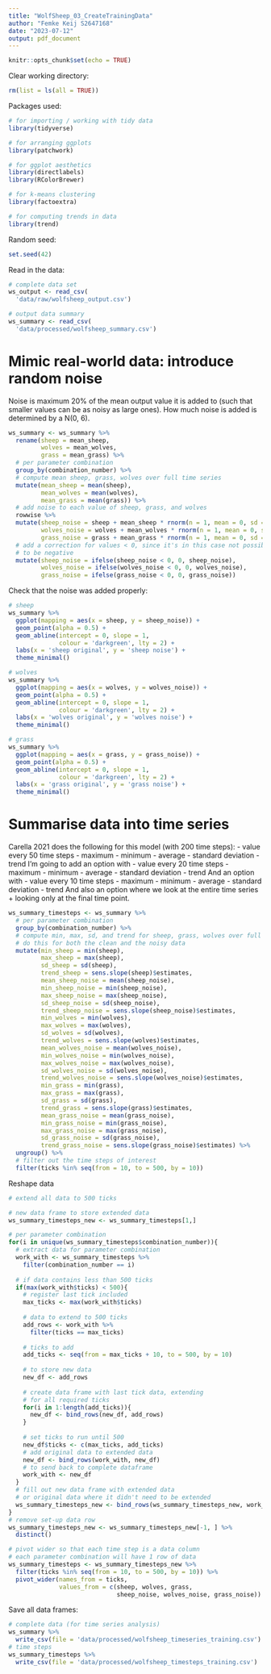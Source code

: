 ```yaml
---
title: "WolfSheep_03_CreateTrainingData"
author: "Femke Keij S2647168"
date: "2023-07-12"
output: pdf_document
---
```


```r
knitr::opts_chunk$set(echo = TRUE)
```

Clear working directory:
```r
rm(list = ls(all = TRUE)) 
```

Packages used:
```r
# for importing / working with tidy data
library(tidyverse)

# for arranging ggplots
library(patchwork)

# for ggplot aesthetics
library(directlabels)
library(RColorBrewer)

# for k-means clustering
library(factoextra)

# for computing trends in data
library(trend)
```

Random seed:
```r
set.seed(42)
```

Read in the data:
```r
# complete data set
ws_output <- read_csv(
  'data/raw/wolfsheep_output.csv')

# output data summary
ws_summary <- read_csv(
  'data/processed/wolfsheep_summary.csv')
```

# Mimic real-world data: introduce random noise
Noise is maximum 20% of the mean output value it is added to (such that smaller values can be as noisy as large ones). How much noise is added is determined by a N(0, 6). 
```r
ws_summary <- ws_summary %>%
  rename(sheep = mean_sheep,
         wolves = mean_wolves,
         grass = mean_grass) %>%
  # per parameter combination
  group_by(combination_number) %>%
  # compute mean sheep, grass, wolves over full time series
  mutate(mean_sheep = mean(sheep),
         mean_wolves = mean(wolves),
         mean_grass = mean(grass)) %>%
  # add noise to each value of sheep, grass, and wolves
  rowwise %>%
  mutate(sheep_noise = sheep + mean_sheep * rnorm(n = 1, mean = 0, sd = 6) / 100,
         wolves_noise = wolves + mean_wolves * rnorm(n = 1, mean = 0, sd = 6) / 100,
         grass_noise = grass + mean_grass * rnorm(n = 1, mean = 0, sd = 6) / 100) %>%
  # add a correction for values < 0, since it's in this case not possible for values
  # to be negative
  mutate(sheep_noise = ifelse(sheep_noise < 0, 0, sheep_noise),
         wolves_noise = ifelse(wolves_noise < 0, 0, wolves_noise),
         grass_noise = ifelse(grass_noise < 0, 0, grass_noise))
```
Check that the noise was added properly:
```r
# sheep
ws_summary %>%
  ggplot(mapping = aes(x = sheep, y = sheep_noise)) +
  geom_point(alpha = 0.5) +
  geom_abline(intercept = 0, slope = 1,
              colour = 'darkgreen', lty = 2) +
  labs(x = 'sheep original', y = 'sheep noise') +
  theme_minimal()

# wolves
ws_summary %>%
  ggplot(mapping = aes(x = wolves, y = wolves_noise)) +
  geom_point(alpha = 0.5) +
  geom_abline(intercept = 0, slope = 1,
              colour = 'darkgreen', lty = 2) +
  labs(x = 'wolves original', y = 'wolves noise') +
  theme_minimal()

# grass
ws_summary %>%
  ggplot(mapping = aes(x = grass, y = grass_noise)) +
  geom_point(alpha = 0.5) +
  geom_abline(intercept = 0, slope = 1,
              colour = 'darkgreen', lty = 2) +
  labs(x = 'grass original', y = 'grass noise') +
  theme_minimal()
```

# Summarise data into time series
Carella 2021 does the following for this model (with 200 time steps):
- value every 50 time steps
- maximum
- minimum
- average
- standard deviation
- trend
I'm going to add an option with
- value every 20 time steps
- maximum
- minimum
- average
- standard deviation
- trend
And an option with
- value every 10 time steps
- maximum
- minimum
- average
- standard deviation
- trend
And also an option where we look at the entire time series
+ looking only at the final time point.

```r
ws_summary_timesteps <- ws_summary %>%
  # per parameter combination
  group_by(combination_number) %>%
  # compute min, max, sd, and trend for sheep, grass, wolves over full time series
  # do this for both the clean and the noisy data
  mutate(min_sheep = min(sheep),
         max_sheep = max(sheep),
         sd_sheep = sd(sheep),
         trend_sheep = sens.slope(sheep)$estimates,
         mean_sheep_noise = mean(sheep_noise),
         min_sheep_noise = min(sheep_noise),
         max_sheep_noise = max(sheep_noise),
         sd_sheep_noise = sd(sheep_noise),
         trend_sheep_noise = sens.slope(sheep_noise)$estimates,
         min_wolves = min(wolves),
         max_wolves = max(wolves),
         sd_wolves = sd(wolves),
         trend_wolves = sens.slope(wolves)$estimates,
         mean_wolves_noise = mean(wolves_noise),
         min_wolves_noise = min(wolves_noise),
         max_wolves_noise = max(wolves_noise),
         sd_wolves_noise = sd(wolves_noise),
         trend_wolves_noise = sens.slope(wolves_noise)$estimates,
         min_grass = min(grass),
         max_grass = max(grass),
         sd_grass = sd(grass),
         trend_grass = sens.slope(grass)$estimates,
         mean_grass_noise = mean(grass_noise),
         min_grass_noise = min(grass_noise),
         max_grass_noise = max(grass_noise),
         sd_grass_noise = sd(grass_noise),
         trend_grass_noise = sens.slope(grass_noise)$estimates) %>%
  ungroup() %>%
  # filter out the time steps of interest
  filter(ticks %in% seq(from = 10, to = 500, by = 10))
```
Reshape data
```r
# extend all data to 500 ticks

# new data frame to store extended data
ws_summary_timesteps_new <- ws_summary_timesteps[1,]

# per parameter combination
for(i in unique(ws_summary_timesteps$combination_number)){
  # extract data for parameter combination
  work_with <- ws_summary_timesteps %>%
    filter(combination_number == i)
  
  # if data contains less than 500 ticks
  if(max(work_with$ticks) < 500){
    # register last tick included
    max_ticks <- max(work_with$ticks)
    
    # data to extend to 500 ticks
    add_rows <- work_with %>%
      filter(ticks == max_ticks)
    
    # ticks to add
    add_ticks <- seq(from = max_ticks + 10, to = 500, by = 10)
    
    # to store new data
    new_df <- add_rows
    
    # create data frame with last tick data, extending
    # for all required ticks
    for(i in 1:length(add_ticks)){
      new_df <- bind_rows(new_df, add_rows)
    }
    
    # set ticks to run until 500
    new_df$ticks <- c(max_ticks, add_ticks)
    # add original data to extended data
    new_df <- bind_rows(work_with, new_df)
    # to send back to complete dataframe
    work_with <- new_df
  }
  # fill out new data frame with extended data
  # or original data where it didn't need to be extended
  ws_summary_timesteps_new <- bind_rows(ws_summary_timesteps_new, work_with)
}
# remove set-up data row
ws_summary_timesteps_new <- ws_summary_timesteps_new[-1, ] %>%
  distinct()

# pivot wider so that each time step is a data column
# each parameter combination will have 1 row of data
ws_summary_timesteps <- ws_summary_timesteps_new %>%
  filter(ticks %in% seq(from = 10, to = 500, by = 10)) %>%
  pivot_wider(names_from = ticks,
              values_from = c(sheep, wolves, grass,
                              sheep_noise, wolves_noise, grass_noise))
```

Save all data frames:
```r
# complete data (for time series analysis)
ws_summary %>%
  write_csv(file = 'data/processed/wolfsheep_timeseries_training.csv')
# time steps
ws_summary_timesteps %>%
  write_csv(file = 'data/processed/wolfsheep_timesteps_training.csv')
```